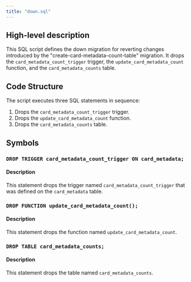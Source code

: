 ```yaml
---
title: "down.sql"
---
```


## High-level description
This SQL script defines the down migration for reverting changes introduced by the "create-card-metadata-count-table" migration. It drops the `card_metadata_count_trigger` trigger, the `update_card_metadata_count` function, and the `card_metadata_counts` table.

## Code Structure
The script executes three SQL statements in sequence:
1. Drops the `card_metadata_count_trigger` trigger.
2. Drops the `update_card_metadata_count` function.
3. Drops the `card_metadata_counts` table.

## Symbols

### `DROP TRIGGER card_metadata_count_trigger ON card_metadata;`
#### Description
This statement drops the trigger named `card_metadata_count_trigger` that was defined on the `card_metadata` table.

### `DROP FUNCTION update_card_metadata_count();`
#### Description
This statement drops the function named `update_card_metadata_count`.

### `DROP TABLE card_metadata_counts;`
#### Description
This statement drops the table named `card_metadata_counts`.
